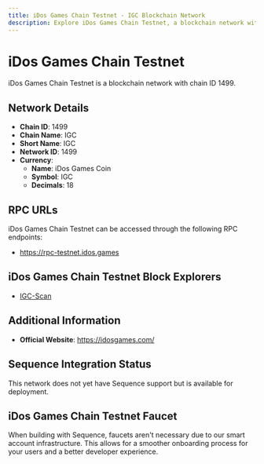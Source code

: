 ```yaml
--- 
title: iDos Games Chain Testnet - IGC Blockchain Network
description: Explore iDos Games Chain Testnet, a blockchain network with chain ID 1499. Learn about its native currency, iDos Games Coin, and how to interact with the network.
---
```


# iDos Games Chain Testnet

iDos Games Chain Testnet is a blockchain network with chain ID 1499.

## Network Details

- **Chain ID**: 1499
- **Chain Name**: IGC
- **Short Name**: IGC
- **Network ID**: 1499
- **Currency**: 
  - **Name**: iDos Games Coin
  - **Symbol**: IGC
  - **Decimals**: 18

## RPC URLs

iDos Games Chain Testnet can be accessed through the following RPC endpoints:

- https://rpc-testnet.idos.games

## iDos Games Chain Testnet Block Explorers

- [IGC-Scan](https://igcscan.com)

## Additional Information

- **Official Website**: https://idosgames.com/

## Sequence Integration Status

This network does not yet have Sequence support but is available for deployment.

## iDos Games Chain Testnet Faucet

When building with Sequence, faucets aren't necessary due to our smart account infrastructure. This allows for a smoother onboarding process for your users and a better developer experience.
